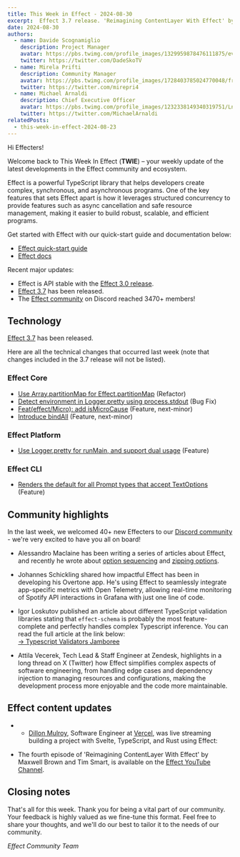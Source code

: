 ```yaml
---
title: This Week in Effect - 2024-08-30
excerpt:  Effect 3.7 release. 'Reimagining ContentLayer With Effect' by Maxwell Brown and Tim Smart ep.4
date: 2024-08-30
authors:
  - name: Davide Scognamiglio
    description: Project Manager
    avatar: https://pbs.twimg.com/profile_images/1329959878476111875/evHG8VX6_400x400.jpg
    twitter: https://twitter.com/DadeSkoTV
  - name: Mirela Prifti
    description: Community Manager
    avatar: https://pbs.twimg.com/profile_images/1728403785024770048/frKphayT_400x400.jpg
    twitter: https://twitter.com/mirepri4
  - name: Michael Arnaldi
    description: Chief Executive Officer
    avatar: https://pbs.twimg.com/profile_images/1232338149340319751/Ln9nNWyk_400x400.jpg
    twitter: https://twitter.com/MichaelArnaldi
relatedPosts:
  - this-week-in-effect-2024-08-23
---
```


Hi Effecters! 

Welcome back to This Week In Effect (**TWIE**) – your weekly update of the latest developments in the Effect community and ecosystem.

Effect is a powerful TypeScript library that helps developers create complex, synchronous, and asynchronous programs. One of the key features that sets Effect apart is how it leverages structured concurrency to provide features such as async cancellation and safe resource management, making it easier to build robust, scalable, and efficient programs.

Get started with Effect with our quick-start guide and documentation below:

- [Effect quick-start guide](/docs/quickstart)
- [Effect docs](/docs/introduction)

Recent major updates:

- Effect is API stable with the [Effect 3.0 release](https://effect.website/blog/effect-3.0).
- [Effect 3.7](https://effect.website/blog/effect-3.7) has been released.
- The [Effect community](https://discord.gg/effect-ts) on Discord reached 3470+ members!


## Technology

[Effect 3.7](https://effect.website/blog/effect-3.7) has been released.
<Tweet id="1829466329675436540" />

Here are all the technical changes that occurred last week (note that changes included in the 3.7 release will not be listed).

### Effect Core
+ [Use Array.partitionMap for Effect.partitionMap](https://github.com/Effect-TS/effect/pull/3504) (Refactor)
+ [Detect environment in Logger.pretty using process.stdout](https://github.com/Effect-TS/effect/pull/3510) (Bug Fix)
+ [Feat(effect/Micro): add isMicroCause](https://github.com/Effect-TS/effect/pull/3501) (Feature, next-minor)
+ [Introduce bindAll](https://github.com/Effect-TS/effect/pull/3486) (Feature, next-minor)


### Effect Platform
+ [Use Logger.pretty for runMain, and support dual usage](https://github.com/Effect-TS/effect/pull/3506) (Feature)


### Effect CLI
+ [Renders the default for all Prompt types that accept TextOptions](https://github.com/Effect-TS/effect/pull/3508) (Feature)


## Community highlights

In the last week, we welcomed 40+ new Effecters to our [Discord community](https://discord.gg/effect-ts) - we're very excited to have you all on board! 

+ Alessandro Maclaine has been writing a series of articles about Effect, and recently he wrote about [option sequencing](https://dev.to/almaclaine/understanding-option-sequencing-in-effect-ts-22g7) and [zipping options](https://dev.to/almaclaine/zipping-options-in-effect-ts-a-practical-guide-72h).

+ Johannes Schickling shared how impactful Effect has been in developing his Overtone app. He's using Effect to seamlessly integrate app-specific metrics with Open Telemetry, allowing real-time monitoring of Spotify API interactions in Grafana with just one line of code.
<Tweet id="1827016248393339283" />

+ Igor Loskutov published an article about different TypeScript validation libraries stating that ```effect-schema``` is probably the most feature-complete and perfectly handles complex Typescript inference. You can read the full article at the link below:  
[→ Typescript Validators Jamboree](https://monadical.com/posts/typescript-validators-jamboree.html)
<Tweet id="1826670338366988739" />

+ Attila Vecerek, Tech Lead & Staff Engineer at Zendesk, highlights in a long thread on X (Twitter) how Effect simplifies complex aspects of software engineering, from handling edge cases and dependency injection to managing resources and configurations, making the development process more enjoyable and the code more maintainable.
<Tweet id="1829252840285667391" />


## Effect content updates

+ + [Dillon Mulroy](https://twitter.com/dillon_mulroy), Software Engineer at [Vercel](https://vercel.com), was live streaming building a project with Svelte, TypeScript, and Rust using Effect:
<TwitchPlayerNonInteractive video="2237819423" width="490" />

+ The fourth episode of 'Reimagining ContentLayer With Effect' by Maxwell Brown and Tim Smart, is available on the [Effect YouTube Channel](https://www.youtube.com/@effect-ts).
<YouTube url="https://www.youtube.com/embed/0OoahKN6M3s?si=jM3FNR2q1Exl2rFA" />


## Closing notes

That's all for this week. Thank you for being a vital part of our community. Your feedback is highly valued as we fine-tune this format. Feel free to share your thoughts, and we'll do our best to tailor it to the needs of our community.

_Effect Community Team_
